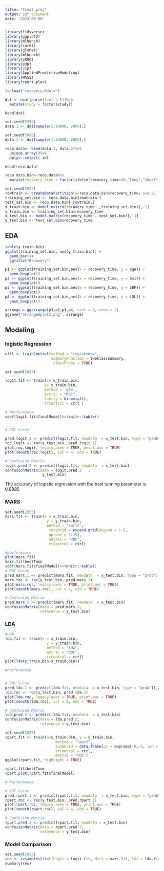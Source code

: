 ```yaml
---
title: "Final_proj"
output: pdf_document
date: "2023-05-06"
---
```

```r
library(tidyverse)
library(ggplot2)
library(mlbench)
library(caret)
library(glmnet)
library(mlbench)
library(pROC)
library(pdp)
library(vip)
library(AppliedPredictiveModeling)
library(MASS)
library(rpart.plot)

```

```r
l<-load("recovery.Rdata")

dat <- eval(parse(text = l))%>%
  mutate(study = factor(study))

head(dat)

set.seed(5296)
data.1 <- dat[sample(1:10000, 2000),]
```

```r
set.seed(5095)
data.2 <- dat[sample(1:10000, 2000),] 
```

```r

reco.data<-rbind(data.1, data.2)%>%
  unique.array()%>%
  dplyr::select(-id)

head(reco.data)
```


```r

reco.data.bin<-reco.data%>%
  mutate(recovery_time = factor(ifelse(recovery_time>30,"long","short")))
```

```r
set.seed(2023)
rowtrain <- createDataPartition(y=reco.data.bin$recovery_time, p=0.8, list=FALSE)
training_set.bin <- reco.data.bin[rowtrain,]
test_set.bin <- reco.data.bin[-rowtrain,]
x_train.bin <- model.matrix(recovery_time~.,training_set.bin)[,-1]
y_train.bin <- training_set.bin$recovery_time
x_test.bin <- model.matrix(recovery_time~.,test_set.bin)[,-1]
y_test.bin <- test_set.bin$recovery_time
```

## EDA
```r
table(y_train.bin)
ggplot(training_set.bin, aes(y_train.bin)) + 
  geom_bar()+
  ggtitle("Recovery")
```

```r
p1 <- ggplot(training_set.bin,aes(x = recovery_time, y = age)) +
  geom_boxplot()
p2 <- ggplot(training_set.bin,aes(x = recovery_time, y = bmi)) +
  geom_boxplot()
p3 <- ggplot(training_set.bin,aes(x = recovery_time, y = SBP)) +
  geom_boxplot()
p4 <- ggplot(training_set.bin,aes(x = recovery_time, y = LDL)) +
  geom_boxplot()

arrange = ggarrange(p1,p2,p3,p4, ncol = 2, nrow = 2)
ggsave("arrangedplot2.png", arrange)
```

## Modeling

### logistic Regression

```r
ctrl <- trainControl(method = "repeatedcv",
                     summaryFunction = twoClassSummary,
                      classProbs = TRUE)

set.seed(2023)

logit.fit <- train(x= x_train.bin, 
                  y= y_train.bin, 
                  method = 'glm',
                  metric = "ROC",
                  family = binomial(),
                  trControl = ctrl )
```

```r
# Performance
coef(logit.fit$finalModel)%>%knitr::kable()


# ROC Curve

pred.logit.1 <- predict(logit.fit, newdata  = x_test.bin, type = "prob")[,2]
roc.logit <- roc(y_test.bin, pred.logit.1)
plot(roc.logit, legacy.axes = TRUE, print.auc = TRUE)
plot(smooth(roc.logit), col = 4, add = TRUE)

# Confusion Matrix
logit.pred.2 <- predict(logit.fit, newdata  = x_test.bin)
confusionMatrix(data = logit.pred.2   ,
                 y_test.bin)

```
The accuracy of logistic regression with the best tunning parameter is 0.6885


### MARS
```r
set.seed(2023)
mars.fit <- train(x = x_train.bin,
                   y = y_train.bin,
                   method = "earth",
                    tuneGrid = expand.grid(degree = 1:3,
                    nprune = 2:19),
                    metric = "ROC",
                    trControl = ctrl)
```

```r
#performance
plot(mars.fit)
mars.fit$bestTune
coef(mars.fit$finalModel)%>%knitr::kable()
# ROC Curve
pred.mars.1 <- predict(mars.fit, newdata  = x_test.bin, type = "prob")[,2]
mars.roc <- roc(y_test.bin, pred.mars.1)
plot(mars.roc, legacy.axes = TRUE, print.auc = TRUE)
plot(smooth(mars.roc), col = 4, add = TRUE)

# Confusion Matrix
pred.mars.2 <- predict(mars.fit, newdata  = x_test.bin)
confusionMatrix(data = pred.mars.2,
                reference = y_test.bin)
```
### LDA
```r
#LDA
lda.fit <- train(x = x_train.bin,
                   y = y_train.bin,
                   method = "lda",
                   metric = "ROC",
                   trControl = ctrl)
plot(lda(y_train.bin~x_train.bin))
```

```r

#Performance


# ROC Curve
pred.lda.1 <- predict(lda.fit, newdata  = x_test.bin, type = "prob")[,2]
lda.roc <- roc(y_test.bin, pred.lda.1)
plot(lda.roc, legacy.axes = TRUE, print.auc = TRUE)
plot(smooth(lda.roc), col = 4, add = TRUE)

# Confusion Matrix
lda.pred.2 <- predict(lda.fit, newdata  = x_test.bin)
confusionMatrix(data = lda.pred.2,
                reference = y_test.bin)

```

```r

set.seed(2023)
rpart.fit <- train(x=x_train.bin, y = y_train.bin,
                       method = "rpart",
                       tuneGrid = data.frame(cp = exp(seq(-8,-5, len = 50))),
                       trControl = ctrl,
                       metric = "ROC")
ggplot(rpart.fit, highlight = TRUE)


```

```r
rpart.fit$bestTune
rpart.plot(rpart.fit$finalModel)
```

```r

# Performance

# ROC Curve
pred.rpart.1 <- predict(rpart.fit, newdata  = x_test.bin, type = "prob")[,2]
rpart.roc <- roc(y_test.bin, pred.rpart.1)
plot(rpart.roc, legacy.axes = TRUE, print.auc = TRUE)
plot(smooth(rpart.roc), col = 4, add = TRUE)

# Confusion Matrix
rpart.pred.2 <- predict(rpart.fit, newdata = x_test.bin)
confusionMatrix(data = rpart.pred.2,
                reference = y_test.bin)

```



### Model Comparison
```r
set.seed(2023)
res <- resamples(list(Logit = logit.fit, Mars = mars.fit, lda = lda.fit, rpart=rpart.fit))
summary(res)


```



